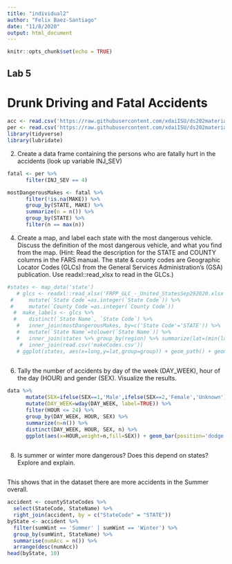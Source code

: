 ```yaml
---
title: "individual2"
author: "Felix Baez-Santiago"
date: "11/8/2020"
output: html_document
---
```


```r
knitr::opts_chunk$set(echo = TRUE)
```

## Lab 5
# Drunk Driving and Fatal Accidents

```r
acc <- read.csv('https://raw.githubusercontent.com/xdaiISU/ds202materials/master/hwlabs/fars2017/accident.csv', stringsAsFactors=FALSE)
per <- read.csv('https://raw.githubusercontent.com/xdaiISU/ds202materials/master/hwlabs/fars2017/person.csv')
library(tidyverse)
library(lubridate)
```

2. Create a data frame containing the persons who are fatally hurt in the accidents (look up variable INJ_SEV)

```r
fatal <- per %>%
      filter(INJ_SEV == 4)
```
```r
mostDangerousMakes <- fatal %>%
      filter(!is.na(MAKE)) %>%
      group_by(STATE, MAKE) %>%
      summarize(n = n()) %>%
      group_by(STATE) %>%
      filter(n == max(n))

```
4. Create a map, and label each state with the most dangerous vehicle. Discuss the definition of the most dangerous vehicle, and what you find from the map. (Hint: Read the description for the STATE and COUNTY columns in the FARS manual. The state & county codes are Geographic Locator Codes (GLCs) from the General Services Administration’s (GSA) publication. Use readxl::read_xlsx to read in the GLCs.)

```r
#states <- map_data('state')
   # glcs <- readxl::read_xlsx('FRPP_GLC_-_United_StatesSep292020.xlsx') %>%
 #     mutate(`State Code`=as.integer(`State Code`)) %>%
 #     mutate(`County Code`=as.integer(`County Code`))
  #  make_labels <- glcs %>%
  #    distinct(`State Name`, `State Code`) %>%
   #   inner_join(mostDangerousMakes, by=c('State Code'='STATE')) %>%
   #   mutate(`State Name`=tolower(`State Name`)) %>%
   #   inner_join(states %>% group_by(region) %>% summarize(lat=(min(lat)+max(lat))/2,long=(min(long)+max(long))/2), by=c('State Name'='region')) %>%
    #  inner_join(read.csv('makeCodes.csv'))
   # ggplot(states, aes(x=long,y=lat,group=group)) + geom_path() + geom_text(data=make_labels, aes(x=long,y=lat,label=Model,group=NULL,label.size=0.2)) + coord_map() + ggtitle('Most Dangerous Make by State') + theme_void()
    
```



6. Tally the number of accidents by day of the week (DAY_WEEK), hour of the day (HOUR) and gender (SEX). Visualize the results.

```r
data %>%
      mutate(SEX=ifelse(SEX==1,'Male',ifelse(SEX==2,'Female','Unknown'))) %>%
      mutate(DAY_WEEK=wday(DAY_WEEK, label=TRUE)) %>%
      filter(HOUR <= 24) %>%
      group_by(DAY_WEEK, HOUR, SEX) %>%
      summarize(n=n()) %>%
      distinct(DAY_WEEK, HOUR, SEX, n) %>%
      ggplot(aes(x=HOUR,weight=n,fill=SEX)) + geom_bar(position='dodge') + facet_wrap(~DAY_WEEK) + ggtitle('Accidents by Day of Week, Hour, and Sex') + xlab('Hour of Day') + ylab('Number of Accidents')
   
```


8. Is summer or winter more dangerous? Does this depend on states? Explore and explain.

```r

```

  This shows that in the dataset there are more accidents in the Summer overall.
  
```r
accident <- countyStateCodes %>%
  select(StateCode, StateName) %>%
  right_join(accident, by = c("StateCode" = "STATE"))
byState <- accident %>% 
  filter(sumWint == 'Summer' | sumWint == 'Winter') %>%
  group_by(sumWint, StateName) %>%
  summarise(numAcc = n()) %>%
  arrange(desc(numAcc))
head(byState, 10)
```